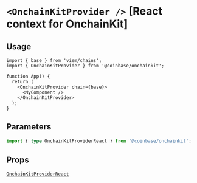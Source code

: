 # `<OnchainKitProvider />` [React context for OnchainKit]

## Usage

```tsx
import { base } from 'viem/chains';
import { OnchainKitProvider } from '@coinbase/onchainkit';

function App() {
  return (
    <OnchainKitProvider chain={base}>
      <MyComponent />
    </OnchainKitProvider>
  );
}
```

## Parameters

```ts
import { type OnchainKitProviderReact } from '@coinbase/onchainkit';
```

## Props

[`OnchainKitProviderReact`](/config/types#onchainkitproviderreact)
